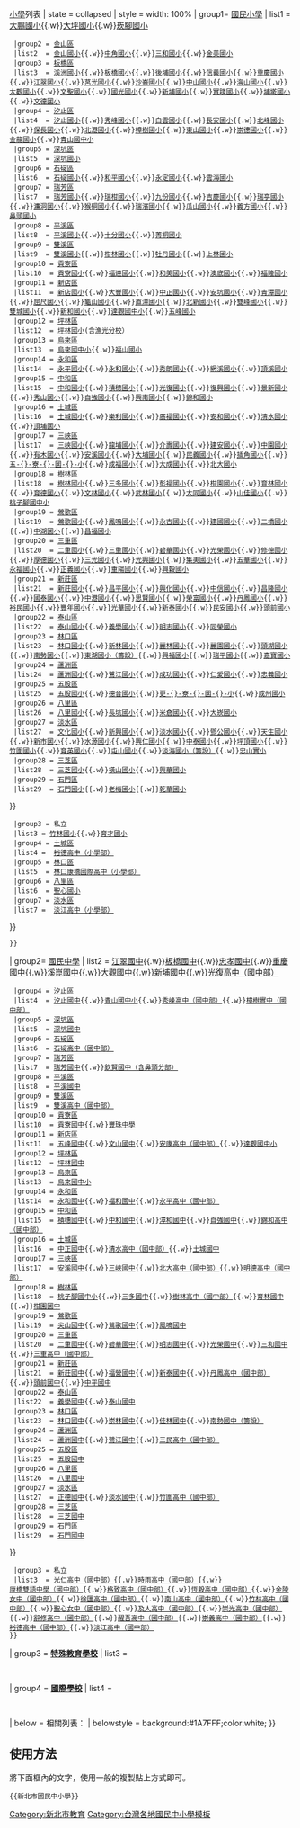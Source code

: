 {{Navbox
| name  = 新北市國民中小學
| title = <span class="nowrap">[[新北市]][[臺灣國中教育|國民中學]]{{.w}}[[小学|小學]]列表</span>
| state = collapsed
| style = width: 100%
| group1= [[小学|國民小學]]
| list1 ={{Navbox subgroup
| title = [[新北市]][[小学|國民小學]]列表
| state = collapsed
  |groupstyle = width:5em; text-align:left
  |liststyle = width:auto; text-align:left
  |group1 = 國立
  |list1  = 
  |group2 = 市立
  |list2  = {{Navbox|child
  |group1 = [[萬里區]]
  |list1  = <span class="nowrap">[[新北市萬里區萬里國民小學|萬里國小]]{{.w}}[[新北市萬里區野柳國民小學|野柳國小]]{{.w}}[[新北市萬里區大鵬國民小學|大鵬國小]]{{.w}}[[新北市萬里區大坪國民小學|大坪國小]]{{.w}}[[新北市萬里區崁腳國民小學|崁腳國小]]</span>
  |group2 = [[金山區 (台灣)|金山區]]
  |list2  = <span class="nowrap">[[新北市金山區金山國民小學|金山國小]]{{.w}}[[新北市金山區中角國民小學|中角國小]]{{.w}}[[新北市金山區三和國民小學|三和國小]]{{.w}}[[新北市金山區金美國民小學|金美國小]]</span>
  |group3 = [[板橋區 (台灣)|板橋區]]
  |list3  = <span class="nowrap">[[新北市板橋區溪洲國民小學|溪洲國小]]{{.w}}[[新北市板橋區板橋國民小學|板橋國小]]{{.w}}[[新北市板橋區後埔國民小學|後埔國小]]{{.w}}[[新北市板橋區信義國民小學|信義國小]]{{.w}}[[新北市板橋區重慶國民小學|重慶國小]]{{.w}}[[新北市板橋區江翠國民小學|江翠國小]]{{.w}}[[新北市板橋區莒光國民小學|莒光國小]]{{.w}}[[新北市板橋區沙崙國民小學|沙崙國小]]{{.w}}[[新北市板橋區中山國民小學|中山國小]]{{.w}}[[新北市板橋區海山國民小學|海山國小]]{{.w}}[[新北市板橋區大觀國民小學|大觀國小]]{{.w}}[[新北市板橋區文聖國民小學|文聖國小]]{{.w}}[[新北市板橋區國光國民小學|國光國小]]{{.w}}[[新北市板橋區新埔國民小學|新埔國小]]{{.w}}[[新北市板橋區實踐國民小學|實踐國小]]{{.w}}[[新北市板橋區埔墘國民小學|埔墘國小]]{{.w}}[[新北市板橋區文德國民小學|文德國小]]</span>
  |group4 = [[汐止區]]
  |list4  = <span class="nowrap">[[新北市汐止區汐止國民小學|汐止國小]]{{.w}}[[新北市汐止區秀峰國民小學|秀峰國小]]{{.w}}[[新北市汐止區白雲國民小學|白雲國小]]{{.w}}[[新北市汐止區長安國民小學|長安國小]]{{.w}}[[新北市汐止區北峰國民小學|北峰國小]]{{.w}}[[新北市汐止區保長國民小學|保長國小]]{{.w}}[[新北市汐止區北港國民小學|北港國小]]{{.w}}[[新北市汐止區樟樹國民小學|樟樹國小]]{{.w}}[[新北市汐止區東山國民小學|東山國小]]{{.w}}[[新北市汐止區崇德國民小學|崇德國小]]{{.w}}[[新北市汐止區金龍國民小學|金龍國小]]{{.w}}[[新北市立青山國民中小學|青山國中小]]</span>
  |group5 = [[深坑區]]
  |list5  = [[新北市立深坑國民小學|深坑國小]]
  |group6 = [[石碇區]]
  |list6  = <span class="nowrap">[[新北市石碇區石碇國民小學|石碇國小]]{{.w}}[[新北市石碇區和平國民小學|和平國小]]{{.w}}[[新北市石碇區永定國民小學|永定國小]]{{.w}}[[新北市石碇區雲海國民小學|雲海國小]]</span>
  |group7 = [[瑞芳區]]
  |list7  = <span class="nowrap">[[新北巿瑞芳區瑞芳國民小學|瑞芳國小]]{{.w}}[[新北巿瑞芳區瑞柑國民小學|瑞柑國小]]{{.w}}[[新北巿瑞芳區九份國民小學|九份國小]]{{.w}}[[新北市瑞芳區吉慶國民小學|吉慶國小]]{{.w}}[[新北市瑞芳區瑞亭國民小學|瑞亭國小]]{{.w}}[[新北市瑞芳區濂洞國民小學|濂洞國小]]{{.w}}[[新北市瑞芳區猴硐國民小學|猴硐國小]]{{.w}}[[新北市瑞芳區瑞濱國民小學|瑞濱國小]]{{.w}}[[新北市瑞芳區瓜山國民小學|瓜山國小]]{{.w}}[[新北市瑞芳區義方國民小學|義方國小]]{{.w}}[[新北市瑞芳區鼻頭國民小學|鼻頭國小]]</span>
  |group8 = [[平溪區]]
  |list8  = <span class="nowrap">[[新北市平溪區平溪國民小學|平溪國小]]{{.w}}[[新北市平溪區十分國民小學|十分國小]]{{.w}}[[新北市平溪區菁桐國民小學|菁桐國小]]</span>
  |group9 = [[雙溪區]]
  |list9  = <span class="nowrap">[[新北市雙溪區雙溪國民小學|雙溪國小]]{{.w}}[[新北市雙溪區柑林國民小學|柑林國小]]{{.w}}[[新北市雙溪區牡丹國民小學|牡丹國小]]{{.w}}[[新北市雙溪區上林國民小學|上林國小]]</span>
  |group10 = [[貢寮區]]
  |list10  = <span class="nowrap">[[新北市貢寮區貢寮國民小學|貢寮國小]]{{.w}}[[新北市貢寮區福連國民小學|福連國小]]{{.w}}[[新北市貢寮區和美國民小學|和美國小]]{{.w}}[[新北市貢寮區澳底國民小學|澳底國小]]{{.w}}[[新北市貢寮區福隆國民小學|福隆國小]]</span>
  |group11 = [[新店區]]
  |list11  = <span class="nowrap">[[新北市新店區新店國民小學|新店國小]]{{.w}}[[新北市立大豐國民小學|大豐國小]]{{.w}}[[新北市立中正國民小學|中正國小]]{{.w}}[[新北市新店區安坑國民小學|安坑國小]]{{.w}}[[新北市立青潭國民小學|青潭國小]]{{.w}}[[新北市立屈尺國民小學|屈尺國小]]{{.w}}[[新北市立龜山國民小學|龜山國小]]{{.w}}[[新北市立直潭國民小學|直潭國小]]{{.w}}[[新北市立北新國民小學|北新國小]]{{.w}}[[新北市立雙峰國民小學|雙峰國小]]{{.w}}[[新北市立雙城國民小學|雙城國小]]{{.w}}[[新北市立新和國民小學|新和國小]]{{.w}}[[新北市立達觀國民中小學|達觀國中小]]{{.w}}[[新北市立五峰國民小學|五峰國小]]</span>
  |group12 = [[坪林區]]
  |list12  = [[新北市坪林區坪林國民小學|坪林國小]](含[[臺北縣坪林鄉漁光國民小學|漁光分校]]）
  |group13 = [[烏來區]]
  |list13  = <span class="nowrap">[[新北市立烏來國民中小學|烏來國中小]]{{.w}}[[新北市烏來區福山國民小學|福山國小]]</span>
  |group14 = [[永和區]]
  |list14  = <span class="nowrap">[[新北市永和區永平國民小學|永平國小]]{{.w}}[[新北市永和區永和國民小學|永和國小]]{{.w}}[[新北市永和區秀朗國民小學|秀朗國小]]{{.w}}[[新北市永和區網溪國民小學|網溪國小]]{{.w}}[[新北市永和區頂溪國民小學|頂溪國小]]</span>
  |group15 = [[中和區]]
  |list15  = <span class="nowrap">[[新北市中和區中和國民小學|中和國小]]{{.w}}[[新北市中和區積穗國民小學|積穗國小]]{{.w}}[[新北市中和區光復國民小學|光復國小]]{{.w}}[[新北市中和區復興國民小學|復興國小]]{{.w}}[[新北市中和區景新國民小學|景新國小]]{{.w}}[[新北市中和區秀山國民小學|秀山國小]]{{.w}}[[新北市中和區自強國民小學|自強國小]]{{.w}}[[新北市中和區興南國民小學|興南國小]]{{.w}}[[新北市中和區錦和國民小學|錦和國小]]</span>
  |group16 = [[土城區]]
  |list16  = <span class="nowrap">[[新北市土城區土城國民小學|土城國小]]{{.w}}[[新北市土城區國民小學|樂利國小]]{{.w}}[[新北市土城區國民小學|廣福國小]]{{.w}}[[新北市土城區國民小學|安和國小]]{{.w}}[[新北市土城區國民小學|清水國小]]{{.w}}[[新北市土城區國民小學|頂埔國小]]</span>
  |group17 = [[三峽區]]
  |list17  = <span class="nowrap">[[新北市三峽區三峽國民小學|三峽國小]]{{.w}}[[新北市三峽區龍埔國民小學|龍埔國小]]{{.w}}[[新北市三峽區介壽國民小學|介壽國小]]{{.w}}[[新北市三峽區建安國民小學|建安國小]]{{.w}}[[新北市三峽區中園國民小學|中園國小]]{{.w}}[[新北市三峽區有木國民小學|有木國小]]{{.w}}[[新北市三峽區安溪國民小學|安溪國小]]{{.w}}[[新北市三峽區大埔國民小學|大埔國小]]{{.w}}[[新北市三峽區民義國民小學|民義國小]]{{.w}}[[新北市三峽區插角國民小學|插角國小]]{{.w}}[[新北市三峽區民義國民小學|五-{}-寮-{}-國-{}-小]]{{.w}}[[新北市三峽區民義國民小學|成福國小]]{{.w}}[[新北市三峽區民義國民小學|大成國小]]{{.w}}[[新北市三峽區民義國民小學|北大國小]]</span>
  |group18 = [[樹林區]]
  |list18  = <span class="nowrap">[[新北市樹林區樹林國民小學|樹林國小]]{{.w}}[[新北市樹林區三多國民小學|三多國小]]{{.w}}[[新北市樹林區彭福國民小學|彭福國小]]{{.w}}[[新北市樹林區柑園國民小學|柑園國小]]{{.w}}[[新北市樹林區育林國民小學|育林國小]]{{.w}}[[新北市樹林區育德國民小學|育德國小]]{{.w}}[[新北市樹林區文林國民小學|文林國小]]{{.w}}[[新北市樹林區武林國民小學|武林國小]]{{.w}}[[新北市樹林區大同國民小學|大同國小]]{{.w}}[[新北市樹林區山佳國民小學|山佳國小]]{{.w}}[[新北市樹林區桃子腳國民中小學|桃子腳國中小]]</span>
  |group19 = [[鶯歌區]]
  |list19  = <span class="nowrap">[[新北市鶯歌區鶯歌國民小學|鶯歌國小]]{{.w}}[[新北市鶯歌區鳳鳴國民小學|鳳鳴國小]]{{.w}}[[新北市鶯歌區永吉國民小學|永吉國小]]{{.w}}[[新北市鶯歌區建國國民小學|建國國小]]{{.w}}[[新北市鶯歌區二橋國民小學|二橋國小]]{{.w}}[[新北市鶯歌區中湖國民小學|中湖國小]]{{.w}}[[新北市鶯歌區昌福國民小學|昌福國小]]</span>
  |group20 = [[三重區]]
  |list20  = <span class="nowrap">[[新北市三重區二重國民小學|二重國小]]{{.w}}[[新北市三重區三重國民小學|三重國小]]{{.w}}[[新北市三重區碧華國民小學|碧華國小]]{{.w}}[[新北市三重區光榮國民小學|光榮國小]]{{.w}}[[新北市三重區修德國民小學|修德國小]]{{.w}}[[新北市三重區厚德國民小學|厚德國小]]{{.w}}[[新北市三重區三光國民小學|三光國小]]{{.w}}[[新北市三重區光興國民小學|光興國小]]{{.w}}[[新北市三重區集美國民小學|集美國小]]{{.w}}[[新北市三重區五華國民小學|五華國小]]{{.w}}[[新北市三重區永福國民小學|永福國小]]{{.w}}[[新北市三重區正義國民小學|正義國小]]{{.w}}[[新北市三重區重陽國民小學|重陽國小]]{{.w}}[[新北市三重區興穀國民小學|興穀國小]]</span>
  |group21 = [[新莊區]]
  |list21  = <span class="nowrap">[[新北市新莊區新莊國民小學|新莊國小]]{{.w}}[[新北市新莊區昌平國民小學|昌平國小]]{{.w}}[[新北市新莊區興化國民小學|興化國小]]{{.w}}[[新北市新莊區中信國民小學|中信國小]]{{.w}}[[新北市新莊區昌隆國民小學|昌隆國小]]{{.w}}[[新北市新莊區國泰國民小學|國泰國小]]{{.w}}[[新北市新莊區中港國民小學|中港國小]]{{.w}}[[新北市新莊區思賢國民小學|思賢國小]]{{.w}}[[新北市新莊區榮富國民小學|榮富國小]]{{.w}}[[新北市新莊區丹鳳國民小學|丹鳳國小]]{{.w}}[[新北市新莊區裕民國民小學|裕民國小]]{{.w}}[[新北市新莊區豐年國民小學|豐年國小]]{{.w}}[[新北市新莊區光華國民小學|光華國小]]{{.w}}[[新北市新莊區新泰國民小學|新泰國小]]{{.w}}[[新北市新莊區民安國民小學|民安國小]]{{.w}}[[新北市新莊區頭前國民小學|頭前國小]]</span>
  |group22 = [[泰山區 (新北市)|泰山區]]
  |list22  = <span class="nowrap">[[新北市泰山區泰山國民小學|泰山國小]]{{.w}}[[新北市泰山區義學國民小學|義學國小]]{{.w}}[[新北市泰山區明志國民小學|明志國小]]{{.w}}[[新北市泰山區同榮國民小學|同榮國小]]</span>
  |group23 = [[林口區]]
  |list23  = <span class="nowrap">[[新北市林口區林口國民小學|林口國小]]{{.w}}[[新北市林口區新林國民小學|新林國小]]{{.w}}[[新北市林口區麗林國民小學|麗林國小]]{{.w}}[[新北市林口區麗園國民小學|麗園國小]]{{.w}}[[新北市林口區頭湖國民小學|頭湖國小]]{{.w}}[[新北市林口區南勢國民小學|南勢國小]]{{.w}}[[新北市林口區東湖國民小學|東湖國小（籌設）]]{{.w}}[[新北市林口區興福國民小學|興福國小]]{{.w}}[[新北市林口區瑞平國民小學|瑞平國小]]{{.w}}[[新北市林口區嘉寶國民小學|嘉寶國小]]</span>
  |group24 = [[蘆洲區]]
  |list24  = <span class="nowrap">[[新北市蘆洲區蘆洲國民小學|蘆洲國小]]{{.w}}[[新北市蘆洲區鷺江國民小學|鷺江國小]]{{.w}}[[新北市蘆洲區成功國民小學|成功國小]]{{.w}}[[新北市蘆洲區仁愛國民小學|仁愛國小]]{{.w}}[[新北市蘆洲區忠義國民小學|忠義國小]]</span>
  |group25 = [[五股區]]
  |list25  = <span class="nowrap">[[新北市五股區五股國民小學|五股國小]]{{.w}}[[新北市五股區德音國民小學|德音國小]]{{.w}}[[新北市五股區更寮國民小學|更-{}-寮-{}-國-{}-小]]{{.w}}[[新北市五股區成州國民小學|成州國小]]</span>
  |group26 = [[八里區]]
  |list26  = <span class="nowrap">[[新北市八里區八里國民小學|八里國小]]{{.w}}[[新北市八里區長坑國民小學|長坑國小]]{{.w}}[[新北市八里區米倉國民小學|米倉國小]]{{.w}}[[新北市八里區大崁國民小學|大崁國小]]</span>
  |group27 = [[淡水區]]
  |list27  = <span class="nowrap">[[新北市淡水區文化國民小學|文化國小]]{{.w}}[[新北市淡水區新興國民小學|新興國小]]{{.w}}[[新北市淡水區淡水國民小學|淡水國小]]{{.w}}[[新北市淡水區鄧公國民小學|鄧公國小]]{{.w}}[[新北市淡水區天生國民小學|天生國小]]{{.w}}[[新北市淡水區新市國民小學|新市國小]]{{.w}}[[新北市淡水區水源國民小學|水源國小]]{{.w}}[[新北市淡水區興仁國民小學|興仁國小]]{{.w}}[[新北市淡水區中泰國民小學|中泰國小]]{{.w}}[[新北市淡水區坪頂國民小學|坪頂國小]]{{.w}}[[新北市淡水區竹圍國民小學|竹圍國小]]{{.w}}[[新北市淡水區育英國民小學|育英國小]]{{.w}}[[新北市淡水區屯山國民小學|屯山國小]]{{.w}}[[新北市淡水區淡海國民小學|淡海國小（籌設）]]{{.w}}[[新北市立忠山實驗小學|忠山實小]]</span>
  |group28 = [[三芝區]]
  |list28  = <span class="nowrap">[[新北市三芝區三芝國民小學|三芝國小]]{{.w}}[[新北市三芝區橫山國民小學|橫山國小]]{{.w}}[[新北市三芝區興華國民小學|興華國小]]</span>
  |group29 = [[石門區]]
  |list29  = <span class="nowrap">[[新北市石門區石門國民小學|石門國小]]{{.w}}[[新北市石門區老梅國民小學|老梅國小]]{{.w}}[[新北市石門區乾華國民小學|乾華國小]]</span>
}}
  |group3 = 私立
  |list3 = {{Navbox|child
  |group1 = [[新店區]]
  |list1  = [[康橋雙語學校|康橋高級中學（小學部）]]
  |group2 = [[烏來區]]
  |list2  = [[新北市烏來區信賢種籽親子實驗國民小學|種籽實小]]
  |group3 = [[永和區]]
  |list3  = <span class="nowrap">[[新北市私立及人國民小學|及人國小]]{{.w}}[[新北市私立竹林國民小學|竹林國小]]{{.w}}[[新北市私立育才國民小學|育才國小]]</span>
  |group4 = [[土城區]]
  |list4 =  [[新北市私立裕德實驗高級中學|裕德高中（小學部）]]
  |group5 = [[林口區]]
  |list5  = [[康橋雙語學校|林口康橋國際高中（小學部）]]
  |group6 = [[八里區]]
  |list6  = [[新北市私立聖心國民小學|聖心國小]]
  |group7 = [[淡水區]]
  |list7 =  [[新北市私立淡江高級中學|淡江高中（小學部）]]
}}
 }}
| group2= [[臺灣國中教育|國民中學]]
| list2 = {{Navbox subgroup
| title = [[新北市]][[中學|國民中學]]列表
| state = collapsed
  |groupstyle = width:5em; text-align:left
  |liststyle = width:auto; text-align:left
  |group1 = 國立
  |list1  = 
  |group2 = 市立
  |list2  = {{Navbox|child
  |group1 = [[萬里區]]
  |list1  = [[新北市立萬里國民中學|萬里國中]]
  |group2 = [[金山區 (台灣)|金山區]]
  |list2 =  [[新北市立金山高級中學|金山高中（國中部）]]
  |group3 = [[板橋區 (台灣)|板橋區]]
  |list3  = <span class="nowrap">[[新北市立中山國民中學|中山國中]]{{.w}}[[新北市立海山高級中學|海山高中（國中部）]]{{.w}}[[新北市立江翠國民中學|江翠國中]]{{.w}}[[新北市立板橋國民中學|板橋國中]]{{.w}}[[新北市立忠孝國民中學|忠孝國中]]{{.w}}[[新北市立重慶國民中學|重慶國中]]{{.w}}[[新北市立溪崑國民中學|溪崑國中]]{{.w}}[[新北市立大觀國民中學|大觀國中]]{{.w}}[[新北市立新埔國民中學|新埔國中]]{{.w}}[[新北市立光復高級中學|光復高中（國中部）]]</span>
  |group4 = [[汐止區]]
  |list4  = <span class="nowrap">[[新北市立汐止國民中學|汐止國中]]{{.w}}[[新北市立青山國民中小學|青山國中小]]{{.w}}[[新北市立秀峰高級中學|秀峰高中（國中部）]]{{.w}}[[新北市立樟樹國際實創高級中等學校|樟樹實中（國中部）]]</span>
  |group5 = [[深坑區]]
  |list5  = [[新北市立深坑國民中學|深坑國中]]
  |group6 = [[石碇區]]
  |list6  = [[新北市立石碇高級中學|石碇高中（國中部）]]
  |group7 = [[瑞芳區]]
  |list7  = <span class="nowrap">[[新北市立瑞芳國民中學|瑞芳國中]]{{.w}}[[新北市立欽賢國民中學|欽賢國中（含鼻頭分部）]]</span>
  |group8 = [[平溪區]]
  |list8  = [[新北市立平溪國民中學|平溪國中]]
  |group9 = [[雙溪區]]
  |list9  = [[新北市立雙溪高級中學|雙溪高中（國中部）]]
  |group10 = [[貢寮區]]
  |list10  = <span class="nowrap">[[新北市立貢寮國民中學|貢寮國中]]{{.w}}[[新北市立豐珠中學|豐珠中學]]</span>
  |group11 = [[新店區]]
  |list11  = <span class="nowrap">[[新北市立五峰國民中學|五峰國中]]{{.w}}[[新北市立文山國民中學|文山國中]]{{.w}}[[新北市立安康高級中學|安康高中（國中部）]]{{.w}}[[新北市立達觀國民中小學|達觀國中小]]</span>
  |group12 = [[坪林區]]
  |list12  = [[新北市立坪林國民中學|坪林國中]]
  |group13 = [[烏來區]]
  |list13  = [[新北市立烏來國民中小學|烏來國中小]]
  |group14 = [[永和區]]
  |list14  = <span class="nowrap">[[新北市立永和國民中學|永和國中]]{{.w}}[[新北市立福和國民中學|福和國中]]{{.w}}[[新北市立永平高級中學|永平高中（國中部）]]</span>
  |group15 = [[中和區]]
  |list15  = <span class="nowrap">[[新北市立積穗國民中學|積穗國中]]{{.w}}[[新北市立中和國民中學|中和國中]]{{.w}}[[新北市立漳和國民中學|漳和國中]]{{.w}}[[新北市立自強國民中學|自強國中]]{{.w}}[[新北市立錦和高級中學|錦和高中（國中部）]]</span>
  |group16 = [[土城區]]
  |list16  = <span class="nowrap">[[新北市立中正國民中學|中正國中]]{{.w}}[[新北市立清水高級中學|清水高中（國中部）]]{{.w}}[[新北市立土城國民中學|土城國中]]</span>
  |group17 = [[三峽區]]
  |list17  = <span class="nowrap">[[新北市立安溪國民中學|安溪國中]]{{.w}}[[新北市立三峽國民中學|三峽國中]]{{.w}}[[新北市立北大高級中學|北大高中（國中部）]]{{.w}}[[新北市立明德高級中學|明德高中（國中部）]]</span>
  |group18 = [[樹林區]]
  |list18  = <span class="nowrap">[[新北市立桃子腳國民中小學|桃子腳國中小]]{{.w}}[[新北市立三多國民中學|三多國中]]{{.w}}[[新北市立樹林高級中學|樹林高中（國中部）]]{{.w}}[[新北市立育林國民中學|育林國中]]{{.w}}[[新北市立柑園國民中學|柑園國中]]</span>
  |group19 = [[鶯歌區]]
  |list19  = <span class="nowrap">[[新北市立尖山國民中學|尖山國中]]{{.w}}[[新北市立鶯歌國民中學|鶯歌國中]]{{.w}}[[新北市立鳳鳴國民中學|鳳鳴國中]]</span>
  |group20 = [[三重區]]
  |list20  = <span class="nowrap">[[新北市立二重國民中學|二重國中]]{{.w}}[[新北市立碧華國民中學|碧華國中]]{{.w}}[[新北市立明志國民中學|明志國中]]{{.w}}[[新北市立光榮國民中學|光榮國中]]{{.w}}[[新北市立三和國民中學|三和國中]]{{.w}}[[新北市立三重高級中學|三重高中（國中部）]]</span>
  |group21 = [[新莊區]]
  |list21  = <span class="nowrap">[[新北市立新莊國民中學|新莊國中]]{{.w}}[[新北市立福營國民中學|福營國中]]{{.w}}[[新北市立新泰國民中學|新泰國中]]{{.w}}[[新北市立丹鳳高級中學|丹鳳高中（國中部）]]{{.w}}[[新北市立頭前國民中學|頭前國中]]{{.w}}[[新北市立中平國民中學|中平國中]]</span>
  |group22 = [[泰山區 (台灣)|泰山區]]
  |list22  = <span class="nowrap">[[新北市立義學國民中學|義學國中]]{{.w}}[[新北市立泰山國民中學|泰山國中]]</span>
  |group23 = [[林口區]]
  |list23  = <span class="nowrap">[[新北市立林口國民中學|林口國中]]{{.w}}[[新北市立崇林國民中學|崇林國中]]{{.w}}[[新北市立佳林國民中學|佳林國中]]{{.w}}[[新北市立南勢國民中學|南勢國中（籌設）]]</span>
  |group24 = [[蘆洲區]]
  |list24  = <span class="nowrap">[[新北市立蘆洲國民中學|蘆洲國中]]{{.w}}[[新北市立鷺江國民中學|鷺江國中]]{{.w}}[[新北市立三民高級中學|三民高中（國中部）]]</span>
  |group25 = [[五股區]]
  |list25  = [[新北市立五股國民中學|五股國中]]
  |group26 = [[八里區]]
  |list26  = [[新北市立八里國民中學|八里國中]]
  |group27 = [[淡水區]]
  |list27  = <span class="nowrap">[[新北市立正德國民中學|正德國中]]{{.w}}[[新北市立淡水國民中學|淡水國中]]{{.w}}[[新北市立竹圍高級中學|竹圍高中（國中部）]]</span>
  |group28 = [[三芝區]]
  |list28  = [[新北市立三芝國民中學|三芝國中]]
  |group29 = [[石門區]]
  |list29  = [[新北市立石門國民中學|石門國中]]
}}
  |group3 = 私立
  |list3  = <span class="nowrap">[[新北市私立光仁高級中學|光仁高中（國中部）]]{{.w}}[[新北市私立時雨高級中學|時雨高中（國中部）]]{{.w}}[[康橋雙語學校|康橋雙語中學（國中部）]]{{.w}}[[新北市私立格致高級中學|格致高中（國中部）]]{{.w}}[[新北市天主教恆毅高級中學|恆毅高中（國中部）]]{{.w}}[[新北市私立金陵女子高級中學|金陵女中（國中部）]]{{.w}}[[新北市私立徐匯高級中學|徐匯高中（國中部）]]{{.w}}[[新北市私立南山高級中學|南山高中（國中部）]]{{.w}}[[新北市私立竹林高級中學|竹林高中（國中部）]]{{.w}}[[新北市私立聖心女子高級中學|聖心女中（國中部）]]{{.w}}[[新北市私立及人高級中學|及人高中（國中部）]]{{.w}}[[新北市私立崇光高級中學|崇光高中（國中部）]]{{.w}}[[新北市私立辭修高級中學|辭修高中（國中部）]]{{.w}}[[新北市私立醒吾高級中學|醒吾高中（國中部）]]{{.w}}[[新北市私立崇義高級中學|崇義高中（國中部）]]{{.w}}[[新北市私立裕德實驗高級中學|裕德高中（國中部）]]{{.w}}[[新北市私立淡江高級中學|淡江高中（國中部）]]</span>
 }}
| group3 = '''[[特殊教育學校]]'''
| list3  =
  {{Navbox subgroup
  |groupstyle = width:5em; text-align:left
  |liststyle = width:auto; text-align:left
  |group1 = 國立
  |list1  = 
  |group2 = 市立
  |list2  = [[新北市立新北特殊教育學校]]
  |group3 = 私立
  |list3  = 
  }}
| group4 = '''[[國際學校]]'''
| list4  =
  {{Navbox subgroup
  |groupstyle = width:5em; text-align:left
  |liststyle = width:auto; text-align:left
  |group1 = 國立
  |list1  = [[國立華僑高級中等學校]]
  |group2 = 私立
  |list2  = 
  }}
| below  = 相關列表：[[台灣國際學校列表|{{fontcolor|white|台灣國際學校列表}}]]
| belowstyle = background:#1A7FFF;color:white;
}}
<noinclude>

==使用方法==
將下面框內的文字，使用一般的複製貼上方式即可。
<br><pre>{{新北市國民中小學}}</pre>
[[Category:新北市教育]]
[[Category:新北市國民中學| ]]
[[Category:新北市小學| ]]
[[Category:台灣各地國民中小學模板]]
</noinclude>